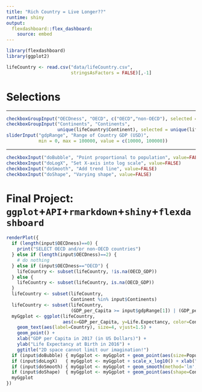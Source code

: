 ---
title: "Rich Country = Live Longer??"  
runtime: shiny   
output:  
  flexdashboard::flex_dashboard:  
    source: embed    
---


```{r setup, include=FALSE}
library(flexdashboard)
library(ggplot2)
```

```{r, echo=FALSE}
lifeCountry <- read.csv("data/lifeCountry.csv", 
                        stringsAsFactors = FALSE)[,-1]
```

Selections {.sidebar}
===============================
  
--------------------------------------    

```{r}
checkboxGroupInput("OECDness", "OECD", c("OECD","non-OECD"), selected = "OECD")
checkboxGroupInput("Continents", "Continents", 
                   unique(lifeCountry$Continent), selected = unique(lifeCountry$Continent))
sliderInput("gdpRange", "Range of Country GDP (USD)",
            min = 0, max = 100000, value = c(10000, 100000))
```

--------------------------------------    

```{r}
checkboxInput("doBubble", "Point proportional to population", value=FALSE)
checkboxInput("doLogX", "Set X-axis into log scale", value=FALSE)
checkboxInput("doSmooth", "Add trend line", value=FALSE)
checkboxInput("doShape", "Varying shape", value=FALSE) 
```
  
Final Project: `ggplot`+`API`+`rmarkdown`+`shiny`+`flexdashboard`  
===================================== 

```{r}
renderPlot({
  if (length(input$OECDness)==0) {
    print("SELECT OECD and/or non-OECD countries")
  } else if (length(input$OECDness)==2) {
    # do nothing
  } else if (input$OECDness=="OECD") {
    lifeCountry <- subset(lifeCountry, !is.na(OECD_GDP))
  } else {
    lifeCountry <- subset(lifeCountry, is.na(OECD_GDP))
  }
  lifeCountry <- subset(lifeCountry, 
                        Continent %in% input$Continents)
  lifeCountry <- subset(lifeCountry, 
                        (GDP_per_Capita >= input$gdpRange[1]) | (GDP_per_Capita <= input$gdpRange[2]))
  myGgplot <- ggplot(lifeCountry, 
                     aes(x=GDP_per_Capita, y=Life.Expectancy, color=Continent)) +
    geom_text(aes(label=Country), size=4, vjust=1.5) +
    geom_point() +
    xlab("GDP per Capita in 2017 (in US Dollars)") +
    ylab("Life Expectancy at Birth in 2016") + 
    ggtitle("2D space cannot limit our imagination!")
  if (input$doBubble) { myGgplot <- myGgplot + geom_point(aes(size=Population)) }
  if (input$doLogX)   { myGgplot <- myGgplot + scale_x_log10() + xlab("GDP per Capita (log-scale)")}
  if (input$doSmooth) { myGgplot <- myGgplot + geom_smooth(method='lm', se=TRUE, size=1) } 
  if (input$doShape)  { myGgplot <- myGgplot + geom_point(aes(shape=Continent))}
  myGgplot
})
```

